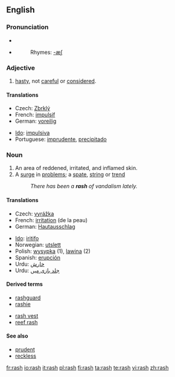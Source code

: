 ==English==

===Pronunciation===
*{{IPA|/ræʃ/}}
*{{audio|en-us-rash.ogg|Audio (US)}}
*:Rhymes: [[Rhymes:English:-æʃ|-æʃ]]

===Adjective===
{{en-adj|er|est}}

# [[hasty]], not [[careful]] or [[considered]].

====Translations====
{{top}}
*Czech: [[Zbrklý]]
*French: [[impulsif]]
*German: [[voreilig]]
{{mid}}
*[[Ido]]: [[impulsiva]]
*Portuguese: [[imprudente]], [[precipitado]]
{{bottom}}

===Noun===
{{wikipedia|rash|rash (inflamed skin)}}
{{en-noun|rashes}}

# An area of reddened, irritated, and inflamed skin.
# A [[surge]] in [[problem]]s; a [[spate]], [[string]] or [[trend]]
#:''There has been a '''rash''' of vandalism lately.''

====Translations====
{{trans-top|of skin}}
*Czech: [[vyrážka]] {{f}}
*French: [[irritation]] (de la peau) {{f}}
*German: [[Hautausschlag]] {{m}}
{{trans-mid}}
*[[Ido]]: [[iritar|iritifo]]
*Norwegian: [[utslett]] {{n}}
*Polish: [[wysypka]] {{f}} (1), [[lawina]] {{f}} (2)
*Spanish: [[erupción]]
*Urdu: [[خارش]]
*Urdu: [[جلد بازی میں]]
{{trans-bottom}}

====Derived terms====
{{top2}}
*[[rashguard]]
*[[rashie]]
{{mid2}}
*[[rash vest]]
*[[reef rash]]
{{bottom}}

====See also====
*[[prudent]]
*[[reckless]]

[[fr:rash]]
[[io:rash]]
[[it:rash]]
[[pl:rash]]
[[fi:rash]]
[[ta:rash]]
[[te:rash]]
[[vi:rash]]
[[zh:rash]]